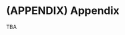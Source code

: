 \cleardoublepage 

# (APPENDIX) Appendix {-}

TBA 

<!-- ## Logarithms and exponential

## Linear vs log scaling


## Integrals as averages

## General Statistics???

Might not need at all since it's covered in simulation (histograms, sd, correlation, etc)


## Data sets

Include code for retrieving and cleaning data - see Martin's files -->


